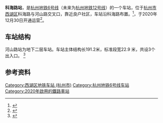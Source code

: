 {{Infobox station
|name = 科海路站
|eng_name = Kehai Road Station
|former = 河山路站（工程名）
|linecolour = {{杭州地铁颜色|6|s}}
|image = 20201230 Kehai Road Stn Platform.jpg
|caption = 
|code = 
|address = {{CHN}}[[浙江省|浙江省]][[杭州市|杭州市]][[西湖区_(杭州市)|西湖区]]<br/>[[转塘街道|转塘街道]]科海路河山路口
|coordinates = {{coord|30.131744|120.082216|display=inline,title}}
|structure = 地下车站
|interchange = 
|hall = 地下站厅
|line = {{杭州地铁路线标志|6|full}}<br/>（未来为{{杭州地铁路线标志|12|full}}）
|opened = 2020年12月30日
|platform = 1个岛式站台
|exits = 3个
|first = 
|last = 
|adjacent = 
{{Adjacent stations|system=HZM
|line1=6|left1=双浦|right1=霞鸣街
}}
|route_map=
}}
'''科海路站'''，是[[杭州地铁6号线|杭州地铁6号线]]（未来为[[杭州地铁12号线|杭州地铁12号线]]）的一个车站，位于[[杭州市西湖区|杭州市西湖区]]科海路与河山路交叉口，靠近良户社区，车站沿科海路布置。<ref >{{cite web |url=http://hznews.hangzhou.com.cn/chengshi/content/2013-12/18/content_5006059.htm |language= |title=杭州地铁二期建设规划有两个重要变化 |publisher=杭州网 |date=2013-12-18 |accessdate= |archive-date=2013-12-19 |archive-url=https://web.archive.org/web/20131219010335/http://hznews.hangzhou.com.cn/chengshi/content/2013-12/18/content_5006059.htm |dead-url=no }}</ref>，于2020年12月30日开通运营<ref>{{Cite web|title=明天上午11点，四条地铁线同步开通运营！杭州实现10城区地铁全覆盖_杭州网|url=https://ori.hangzhou.com.cn/ornews/content/2020-12/29/content_7883534.htm|accessdate=2020-12-29|work=ori.hangzhou.com.cn|archive-date=2021-01-03|archive-url=https://web.archive.org/web/20210103034809/https://ori.hangzhou.com.cn/ornews/content/2020-12/29/content_7883534.htm|dead-url=no}}</ref>。


== 车站结构 ==
河山路站为地下二层车站。车站主体结构长191.2米，标准段宽22.9 米，共设3个出入口。
<ref >{{cite web |url=http://hz.esf.leju.com/news/2016-09-13/6181271674001089334/ |language= |title=河山路站近日主体开工了 科海路等路段有交通影响 |publisher=新浪乐居 |date=2016-09-17 |accessdate= |archive-date=2017-01-12 |archive-url=https://web.archive.org/web/20170112121111/http://hz.esf.leju.com/news/2016-09-13/6181271674001089334/ |dead-url=no }}</ref>

== 参考资料 ==
{{reflist}}
{{杭州地铁6号线}}

[[Category:西湖区地铁车站_(杭州市)|Category:西湖区地铁车站 (杭州市)]]
[[Category:杭州地铁6号线车站|Category:杭州地铁6号线车站]]
[[Category:2020年啟用的鐵路車站|Category:2020年啟用的鐵路車站]]